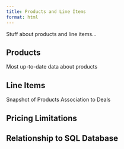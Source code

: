 ```yaml
---
title: Products and Line Items
format: html
---
```


Stuff about products and line items...

## Products
Most up-to-date data about products

## Line Items
Snapshot of Products
Association to Deals

## Pricing Limitations

## Relationship to SQL Database